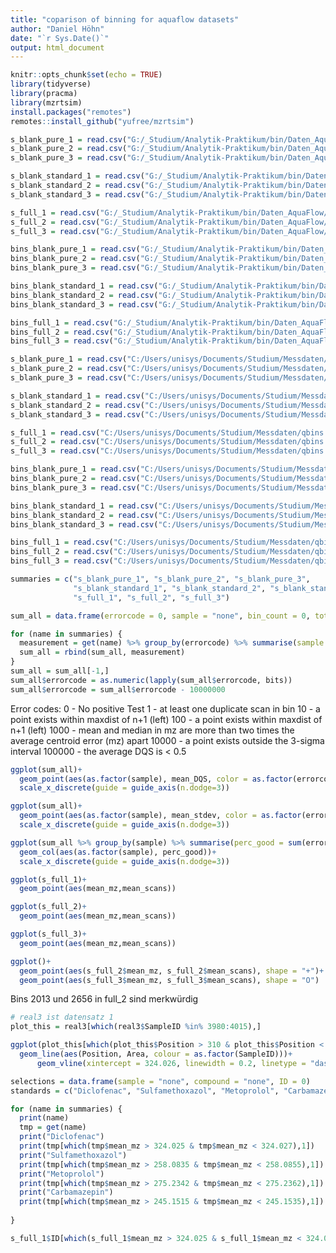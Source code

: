 ```yaml
---
title: "coparison of binning for aquaflow datasets"
author: "Daniel Höhn"
date: "`r Sys.Date()`"
output: html_document
---
```


```r
knitr::opts_chunk$set(echo = TRUE)
library(tidyverse)
library(pracma)
library(mzrtsim)
install.packages("remotes")
remotes::install_github("yufree/mzrtsim")
```

```r
s_blank_pure_1 = read.csv("G:/_Studium/Analytik-Praktikum/bin/Daten_AquaFlow/210229_Blank1_summary.csv")
s_blank_pure_2 = read.csv("G:/_Studium/Analytik-Praktikum/bin/Daten_AquaFlow/210229_Blank2_summary.csv")
s_blank_pure_3 = read.csv("G:/_Studium/Analytik-Praktikum/bin/Daten_AquaFlow/210229_Blank3_summary.csv")

s_blank_standard_1 = read.csv("G:/_Studium/Analytik-Praktikum/bin/Daten_AquaFlow/210229_Blank_SW_MI_I_1_pos_summary.csv")
s_blank_standard_2 = read.csv("G:/_Studium/Analytik-Praktikum/bin/Daten_AquaFlow/210229_Blank_SW_MI_I_2_pos_summary.csv")
s_blank_standard_3 = read.csv("G:/_Studium/Analytik-Praktikum/bin/Daten_AquaFlow/210229_Blank_SW_MI_I_3_pos_summary.csv")

s_full_1 = read.csv("G:/_Studium/Analytik-Praktikum/bin/Daten_AquaFlow/210229_C1_S1_W_MI_1_pos_summary.csv")
s_full_2 = read.csv("G:/_Studium/Analytik-Praktikum/bin/Daten_AquaFlow/210229_C1_S1_W_MI_2_pos_summary.csv")
s_full_3 = read.csv("G:/_Studium/Analytik-Praktikum/bin/Daten_AquaFlow/210229_C1_S1_W_MI_3_pos_summary.csv")

bins_blank_pure_1 = read.csv("G:/_Studium/Analytik-Praktikum/bin/Daten_AquaFlow/210229_Blank1_selectBins_full.csv")
bins_blank_pure_2 = read.csv("G:/_Studium/Analytik-Praktikum/bin/Daten_AquaFlow/210229_Blank2_selectBins_full.csv")
bins_blank_pure_3 = read.csv("G:/_Studium/Analytik-Praktikum/bin/Daten_AquaFlow/210229_Blank3_selectBins_full.csv")

bins_blank_standard_1 = read.csv("G:/_Studium/Analytik-Praktikum/bin/Daten_AquaFlow/210229_Blank_SW_MI_I_1_pos_selectBins_full.csv")
bins_blank_standard_2 = read.csv("G:/_Studium/Analytik-Praktikum/bin/Daten_AquaFlow/210229_Blank_SW_MI_I_2_pos_selectBins_full.csv")
bins_blank_standard_3 = read.csv("G:/_Studium/Analytik-Praktikum/bin/Daten_AquaFlow/210229_Blank_SW_MI_I_3_pos_selectBins_full.csv")

bins_full_1 = read.csv("G:/_Studium/Analytik-Praktikum/bin/Daten_AquaFlow/210229_C1_S1_W_MI_1_pos_selectBins_full.csv")
bins_full_2 = read.csv("G:/_Studium/Analytik-Praktikum/bin/Daten_AquaFlow/210229_C1_S1_W_MI_2_pos_selectBins_full.csv")
bins_full_3 = read.csv("G:/_Studium/Analytik-Praktikum/bin/Daten_AquaFlow/210229_C1_S1_W_MI_3_pos_selectBins_full.csv")

```

```r
s_blank_pure_1 = read.csv("C:/Users/unisys/Documents/Studium/Messdaten/qbins + summary/210229_Blank1_summary.csv")
s_blank_pure_2 = read.csv("C:/Users/unisys/Documents/Studium/Messdaten/qbins + summary/210229_Blank2_summary.csv")
s_blank_pure_3 = read.csv("C:/Users/unisys/Documents/Studium/Messdaten/qbins + summary/210229_Blank3_summary.csv")

s_blank_standard_1 = read.csv("C:/Users/unisys/Documents/Studium/Messdaten/qbins + summary/210229_Blank_SW_MI_I_1_pos_summary.csv")
s_blank_standard_2 = read.csv("C:/Users/unisys/Documents/Studium/Messdaten/qbins + summary/210229_Blank_SW_MI_I_2_pos_summary.csv")
s_blank_standard_3 = read.csv("C:/Users/unisys/Documents/Studium/Messdaten/qbins + summary/210229_Blank_SW_MI_I_3_pos_summary.csv")

s_full_1 = read.csv("C:/Users/unisys/Documents/Studium/Messdaten/qbins + summary/210229_C1_S1_W_MI_1_pos_summary.csv")
s_full_2 = read.csv("C:/Users/unisys/Documents/Studium/Messdaten/qbins + summary/210229_C1_S1_W_MI_2_pos_summary.csv")
s_full_3 = read.csv("C:/Users/unisys/Documents/Studium/Messdaten/qbins + summary/210229_C1_S1_W_MI_3_pos_summary.csv")

bins_blank_pure_1 = read.csv("C:/Users/unisys/Documents/Studium/Messdaten/qbins + summary/210229_Blank1_selectBins_full.csv")
bins_blank_pure_2 = read.csv("C:/Users/unisys/Documents/Studium/Messdaten/qbins + summary/210229_Blank2_selectBins_full.csv")
bins_blank_pure_3 = read.csv("C:/Users/unisys/Documents/Studium/Messdaten/qbins + summary/210229_Blank3_selectBins_full.csv")

bins_blank_standard_1 = read.csv("C:/Users/unisys/Documents/Studium/Messdaten/qbins + summary/210229_Blank_SW_MI_I_1_pos_selectBins_full.csv")
bins_blank_standard_2 = read.csv("C:/Users/unisys/Documents/Studium/Messdaten/qbins + summary/210229_Blank_SW_MI_I_2_pos_selectBins_full.csv")
bins_blank_standard_3 = read.csv("C:/Users/unisys/Documents/Studium/Messdaten/qbins + summary/210229_Blank_SW_MI_I_3_pos_selectBins_full.csv")

bins_full_1 = read.csv("C:/Users/unisys/Documents/Studium/Messdaten/qbins + summary/210229_C1_S1_W_MI_1_pos_selectBins_full.csv")
bins_full_2 = read.csv("C:/Users/unisys/Documents/Studium/Messdaten/qbins + summary/210229_C1_S1_W_MI_2_pos_selectBins_full.csv")
bins_full_3 = read.csv("C:/Users/unisys/Documents/Studium/Messdaten/qbins + summary/210229_C1_S1_W_MI_3_pos_selectBins_full.csv")
```

```r
summaries = c("s_blank_pure_1", "s_blank_pure_2", "s_blank_pure_3",
              "s_blank_standard_1", "s_blank_standard_2", "s_blank_standard_3",
              "s_full_1", "s_full_2", "s_full_3")

sum_all = data.frame(errorcode = 0, sample = "none", bin_count = 0, total_points = 0, average_size = 0, mean_DQS = 0, mean_stdev = 0)

for (name in summaries) {
  measurement = get(name) %>% group_by(errorcode) %>% summarise(sample = name, bin_count = n(), total_points = sum(size), average_size = sum(size)/n(), mean_DQS = mean(DQSB_base), mean_stdev = mean(stdev_mz))
  sum_all = rbind(sum_all, measurement)
}
sum_all = sum_all[-1,]
sum_all$errorcode = as.numeric(lapply(sum_all$errorcode, bits))
sum_all$errorcode = sum_all$errorcode - 10000000

```
Error codes:
     0 - No positive Test
     1 - at least one duplicate scan in bin
    10 - a point exists within maxdist of n+1 (left)
   100 - a point exists within maxdist of n+1 (left)
  1000 - mean and median in mz are more than two times the average centroid error (mz) apart
 10000 - a point exists outside the 3-sigma interval
100000 - the average DQS is < 0.5

```r
ggplot(sum_all)+
  geom_point(aes(as.factor(sample), mean_DQS, color = as.factor(errorcode)))+
  scale_x_discrete(guide = guide_axis(n.dodge=3))

ggplot(sum_all)+
  geom_point(aes(as.factor(sample), mean_stdev, color = as.factor(errorcode)))+
  scale_x_discrete(guide = guide_axis(n.dodge=3))

ggplot(sum_all %>% group_by(sample) %>% summarise(perc_good = sum(errorcode == 0)/n()))+
  geom_col(aes(as.factor(sample), perc_good))+
  scale_x_discrete(guide = guide_axis(n.dodge=3))

ggplot(s_full_1)+
  geom_point(aes(mean_mz,mean_scans))

ggplot(s_full_2)+
  geom_point(aes(mean_mz,mean_scans))

ggplot(s_full_3)+
  geom_point(aes(mean_mz,mean_scans))

ggplot()+
  geom_point(aes(s_full_2$mean_mz, s_full_2$mean_scans), shape = "+")+
  geom_point(aes(s_full_3$mean_mz, s_full_3$mean_scans), shape = "O")

```
Bins 2013 und 2656 in full_2 sind merkwürdig


```r
# real3 ist datensatz 1
plot_this = real3[which(real3$SampleID %in% 3980:4015),]

ggplot(plot_this[which(plot_this$Position > 310 & plot_this$Position < 340),] %>% group_by(SampleID))+
  geom_line(aes(Position, Area, colour = as.factor(SampleID)))+
      geom_vline(xintercept = 324.026, linewidth = 0.2, linetype = "dashed")
```

```r
selections = data.frame(sample = "none", compound = "none", ID = 0)
standards = c("Diclofenac", "Sulfamethoxazol", "Metoprolol", "Carbamazepin")

for (name in summaries) {
  print(name)
  tmp = get(name)
  print("Diclofenac")
  print(tmp[which(tmp$mean_mz > 324.025 & tmp$mean_mz < 324.027),1])
  print("Sulfamethoxazol")
  print(tmp[which(tmp$mean_mz > 258.0835 & tmp$mean_mz < 258.0855),1])
  print("Metoprolol")
  print(tmp[which(tmp$mean_mz > 275.2342 & tmp$mean_mz < 275.2362),1])
  print("Carbamazepin")
  print(tmp[which(tmp$mean_mz > 245.1515 & tmp$mean_mz < 245.1535),1])
  
}

s_full_1$ID[which(s_full_1$mean_mz > 324.025 & s_full_1$mean_mz < 324.027)]

```

